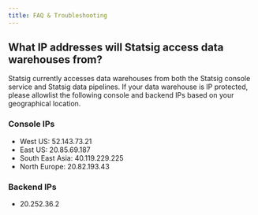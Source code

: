 ```yaml
---
title: FAQ & Troubleshooting
---
```


## What IP addresses will Statsig access data warehouses from?

Statsig currently accesses data warehouses from both the Statsig console service and Statsig data pipelines. If your data warehouse is IP protected, please allowlist the following console and backend IPs based on your geographical location.

### Console IPs

- West US: 52.143.73.21
- East US: 20.85.69.187
- South East Asia: 40.119.229.225
- North Europe: 20.82.193.43

### Backend IPs

- 20.252.36.2
